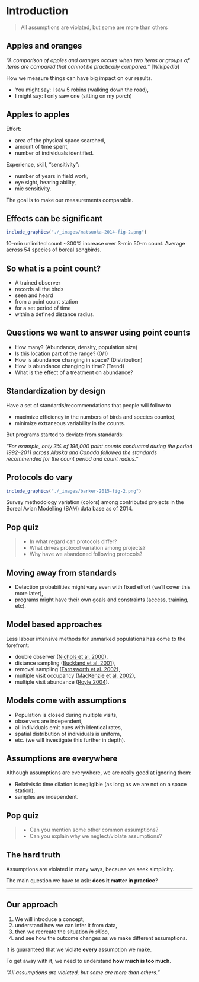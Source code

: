 # Introduction {#intro}

> All assumptions are violated, but some are more than others


## Apples and oranges

_"A comparison of apples and oranges occurs when two items or groups of items are compared that 
cannot be practically compared."_ [_Wikipedia_]

How we measure things can have big impact on our results.

- You might say: I saw 5 robins (walking down the road),
- I might say: I only saw one (sitting on my porch)


## Apples to apples

Effort:

- area of the physical space searched,
- amount of time spent,
- number of individuals identified.

Experience, skill, "sensitivity":

- number of years in field work,
- eye sight, hearing ability,
- mic sensitivity.

The goal is to make our measurements comparable.


## Effects can be significant

\centering
```r
include_graphics("./_images/matsuoka-2014-fig-2.png")
```

10-min unlimited count ~300% increase over 3-min 50-m count. 
Average across 54 species of boreal songbirds.


## So what is a point count?

- A trained observer 
- records all the birds 
- seen and heard 
- from a point count station 
- for a set period of time
- within a defined distance radius.


## Questions we want to answer using point counts

- How many? (Abundance, density, population size)
- Is this location part of the range? (0/1)
- How is abundance changing in space? (Distribution)
- How is abundance changing in time? (Trend)
- What is the effect of a treatment on abundance?

## Standardization by design

Have a set of standards/recommendations that people will follow to

- maximize efficiency in the numbers of birds and species counted,
- minimize extraneous variability in the counts.

But programs started to deviate from standards:

_"For example, only 3% of 196,000 point counts conducted during the period
1992--2011 across Alaska and Canada followed the standards recommended for the count period and count radius."_

## Protocols do vary

\centering
```r
include_graphics("./_images/barker-2015-fig-2.png")
```

Survey methodology variation (colors) among contributed projects
in the Boreal Avian Modelling (BAM) data base as of 2014.


## Pop quiz

> - In what regard can protocols differ?
> - What drives protocol variation among projects?
> - Why have we abandoned following protocols?

## Moving away from standards

- Detection probabilities might vary even with fixed effort (we'll cover this more later),
- programs might have their own goals and constraints (access, training, etc).

## Model based approaches

Less labour intensive methods for unmarked populations has come to the forefront:

- double observer ([Nichols et al. 2000](https://doi.org/10.1642/0004-8038(2000)117[0393:ADOAFE]2.0.CO;2)),
- distance sampling ([Buckland et al. 2001](https://global.oup.com/academic/product/introduction-to-distance-sampling-9780198509271)),
- removal sampling ([Farnsworth et al. 2002](https://doi.org/10.1642/0004-8038(2002)119[0414:ARMFED]2.0.CO;2)),
- multiple visit occupancy ([MacKenzie et al. 2002](https://doi.org/10.1890/0012-9658(2002)083[2248:ESORWD]2.0.CO;2)),
- multiple visit abundance ([Royle 2004](https://doi.org/10.1111/j.0006-341X.2004.00142.x)).

## Models come with assumptions

- Population is closed during multiple visits,
- observers are independent,
- all individuals emit cues with identical rates,
- spatial distribution of individuals is uniform,
- etc. (we will investigate this further in depth).

## Assumptions are everywhere

Although assumptions are everywhere, we are really good at ignoring them:

- Relativistic time dilation is negligible (as long as we are not on a space station),
- samples are independent.

## Pop quiz

> - Can you mention some other common assumptions?
> - Can you explain why we neglect/violate assumptions?

## The hard truth

Assumptions are violated in many ways, because we seek simplicity.

The main question we have to ask: **does it matter in practice**?

***

## Our approach

1. We will introduce a concept,
2. understand how we can infer it from data,
3. then we recreate the situation _in silico_,
4. and see how the outcome changes as we make different assumptions.

It is guaranteed that we violate **every** assumption we make.

To get away with it, we need to understand **how much is too much**.

_"All assumptions are violated, but some are more than others."_


